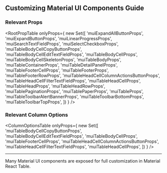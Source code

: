 
<Head>
  <title>
    Material React Table Docs - Customizing Material UI Components Guide
  </title>
  <meta
    name="description"
    content="How to customize and pass props to Material UI components in Material React Table"
  />
</Head>

## Customizing Material UI Components Guide

### Relevant Props

<RootPropTable
  onlyProps={
    new Set([
      'muiExpandAllButtonProps',
      'muiExpandButtonProps',
      'muiLinearProgressProps',
      'muiSearchTextFieldProps',
      'muiSelectCheckboxProps',
      'muiTableBodyCellCopyButtonProps',
      'muiTableBodyCellEditTextFieldProps',
      'muiTableBodyCellProps',
      'muiTableBodyCellSkeletonProps',
      'muiTableBodyProps',
      'muiTableContainerProps',
      'muiTableDetailPanelProps',
      'muiTableFooterCellProps',
      'muiTableFooterProps',
      'muiTableFooterRowProps',
      'muiTableHeadCellColumnActionsButtonProps',
      'muiTableHeadCellFilterTextFieldProps',
      'muiTableHeadCellProps',
      'muiTableHeadProps',
      'muiTableHeadRowProps',
      'muiTablePaginationProps',
      'muiTablePaperProps',
      'muiTableProps',
      'muiTableToolbarAlertBannerProps',
      'muiTableToolbarBottomProps',
      'muiTableToolbarTopProps',
    ])
  }
/>

### Relevant Column Options

<ColumnOptionsTable
  onlyProps={
    new Set([
      'muiTableBodyCellCopyButtonProps',
      'muiTableBodyCellEditTextFieldProps',
      'muiTableBodyCellProps',
      'muiTableFooterCellProps',
      'muiTableHeadCellColumnActionsButtonProps',
      'muiTableHeadCellFilterTextFieldProps',
      'muiTableHeadCellProps',
    ])
  }
/>

---

Many Material UI components are exposed for full customization in Material React Table.
